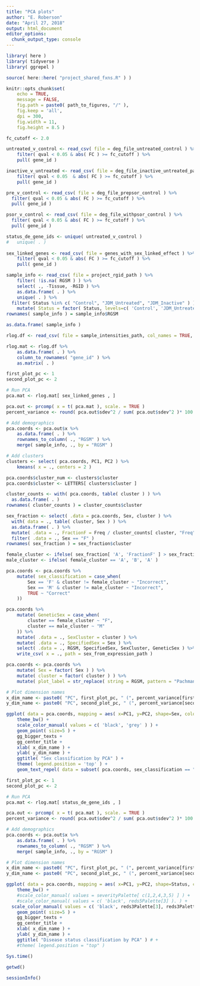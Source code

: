 ```yaml
---
title: "PCA plots"
author: "E. Roberson"
date: "April 27, 2018"
output: html_document
editor_options: 
  chunk_output_type: console
---
```


```r
library( here )
library( tidyverse )
library( ggrepel )
```

```r
source( here::here( "project_shared_fxns.R" ) )
```

```r
knitr::opts_chunk$set(
	echo = TRUE,
	message = FALSE,
	fig.path = paste0( path_to_figures, "/" ),
	fig.keep = 'all',
	dpi = 300,
	fig.width = 11,
	fig.height = 8.5 )
```

```r
fc_cutoff <- 2.0
```

```r
untreated_v_control <- read_csv( file = deg_file_untreated_control ) %>%
	filter( qval < 0.05 & abs( FC ) >= fc_cutoff ) %>%
	pull( gene_id )

inactive_v_untreated <- read_csv( file = deg_file_inactive_untreated_paired ) %>%
	filter( qval < 0.05  & abs( FC ) >= fc_cutoff ) %>%
	pull( gene_id )

pre_v_control <- read_csv( file = deg_file_prepsor_control ) %>%
  filter( qval < 0.05 & abs( FC ) >= fc_cutoff ) %>%
  pull( gene_id )

psor_v_control <- read_csv( file = deg_file_withpsor_control ) %>%
  filter( qval < 0.05 & abs( FC ) >= fc_cutoff ) %>%
  pull( gene_id )

status_de_gene_ids <- unique( untreated_v_control )
#	unique( . )
	
sex_linked_genes <- read_csv( file = genes_with_sex_linked_effect ) %>%
	filter( qval < 0.05 & abs( FC ) >= fc_cutoff ) %>%
	pull( gene_id )
```

```r
sample_info <- read_csv( file = project_rgid_path ) %>%
	filter( !is.na( RGSM ) ) %>%
	select( ., -Tissue, -RGID ) %>%
	as.data.frame( . ) %>%
	unique( . ) %>%
  filter( Status %in% c( "Control", "JDM_Untreated", "JDM_Inactive" ) ) %>%
	mutate( Status = factor( Status, levels=c( 'Control', 'JDM_Untreated', 'JDM_Inactive' ) ) )
rownames( sample_info ) = sample_info$RGSM

as.data.frame( sample_info )
```

```r
rlog.df <- read_csv( file = sample_intensities_path, col_names = TRUE, col_types = cols( .default = 'd', gene_id = 'c' ) )

rlog.mat <- rlog.df %>%
	as.data.frame( . ) %>%
	column_to_rownames( "gene_id" ) %>%
	as.matrix( . )
```

```r
first_plot_pc <- 1
second_plot_pc <- 2

# Run PCA
pca.mat <- rlog.mat[ sex_linked_genes , ]

pca.out <- prcomp( x = t( pca.mat ), scale. = TRUE )
percent_variance <- round( pca.out$sdev^2 / sum( pca.out$sdev^2 )* 100.0, 2 )

# Add demographics
pca.coords <- pca.out$x %>%
	as.data.frame( . ) %>%
	rownames_to_column( ., "RGSM" ) %>%
	merge( sample_info, ., by = "RGSM" )

# Add clusters
clusters <- select( pca.coords, PC1, PC2 ) %>%
	kmeans( x = ., centers = 2 )

pca.coords$cluster_num <- clusters$cluster
pca.coords$cluster <- LETTERS[ clusters$cluster ]

cluster_counts <- with( pca.coords, table( cluster ) ) %>%
  as.data.frame( . )
rownames( cluster_counts ) = cluster_counts$cluster

sex_fraction <- select( .data = pca.coords, Sex, cluster ) %>%
  with( data = ., table( cluster, Sex ) ) %>%
  as.data.frame( . ) %>%
  mutate( .data = ., FractionF = Freq / cluster_counts[ cluster, "Freq" ] ) %>%
  filter( .data = ., Sex == "F" )
rownames( sex_fraction ) = sex_fraction$cluster

female_cluster <- ifelse( sex_fraction[ 'A', 'FractionF' ] > sex_fraction[ 'B', 'FractionF' ], 'A', 'B' )
male_cluster <- ifelse( female_cluster == 'A', 'B', 'A' )

pca.coords <- pca.coords %>%
	mutate( sex_classification = case_when(
		Sex == 'F' & cluster != female_cluster ~ "Incorrect",
		Sex == 'M' & cluster != male_cluster ~ "Incorrect",
		TRUE ~ "Correct"
	))

pca.coords %>%
	mutate( GeneticSex = case_when(
		cluster == female_cluster ~ "F",
		cluster == male_cluster ~ "M"
	)) %>%
	mutate( .data = ., SexCluster = cluster ) %>%
	mutate( .data = ., SpecifiedSex = Sex ) %>%
	select( .data = ., RGSM, SpecifiedSex, SexCluster, GeneticSex ) %>%
	write_csv( x = ., path = sex_from_expression_path )

pca.coords <- pca.coords %>%
	mutate( Sex = factor( Sex ) ) %>%
	mutate( cluster = factor( cluster ) ) %>%
	mutate( plot_label = str_replace( string = RGSM, pattern = "Pachman_", replacement = "" ) )

# Plot dimension names
x_dim_name <- paste0( "PC", first_plot_pc, " (", percent_variance[first_plot_pc], "%)" )
y_dim_name <- paste0( "PC", second_plot_pc, " (", percent_variance[second_plot_pc], "%)" )

ggplot( data = pca.coords, mapping = aes( x=PC1, y=PC2, shape=Sex, colour=cluster ) ) +
	theme_bw() +
	scale_color_manual( values = c( 'black', 'grey' ) ) +
	geom_point( size=5 ) +
	gg_bigger_texts +
	gg_center_title +
	xlab( x_dim_name ) +
	ylab( y_dim_name ) +
	ggtitle( "Sex classification by PCA" ) +
	theme( legend.position = 'top' ) +
	geom_text_repel( data = subset( pca.coords, sex_classification == "Incorrect" ), colour = "black", aes( label = plot_label ) )
```

```r
first_plot_pc <- 1
second_plot_pc <- 2

# Run PCA
pca.mat <- rlog.mat[ status_de_gene_ids , ]

pca.out <- prcomp( x = t( pca.mat ), scale. = TRUE )
percent_variance <- round( pca.out$sdev^2 / sum( pca.out$sdev^2 )* 100.0, 2 )

# Add demographics
pca.coords <- pca.out$x %>%
	as.data.frame( . ) %>%
	rownames_to_column( ., "RGSM" ) %>%
	merge( sample_info, ., by = "RGSM" )

# Plot dimension names
x_dim_name <- paste0( "PC", first_plot_pc, " (", percent_variance[first_plot_pc], "%)" )
y_dim_name <- paste0( "PC", second_plot_pc, " (", percent_variance[second_plot_pc], "%)" )

ggplot( data = pca.coords, mapping = aes( x=PC1, y=PC2, shape=Status, colour=Status ) ) +
	theme_bw() +
	#scale_color_manual( values = severityPalette[ c(1,2,4,3,5) ] ) +
	#scale_color_manual( values = c( 'black', reds5Palette[3] ). ) +
  scale_color_manual( values = c( 'black', reds3Palette[3], reds3Palette[2] ) ) +
	geom_point( size=5 ) +
	gg_bigger_texts +
	gg_center_title +
	xlab( x_dim_name ) +
	ylab( y_dim_name ) +
	ggtitle( "Disease status classification by PCA" ) # +
	#theme( legend.position = "top" )
```

```r
Sys.time()

getwd()
  
sessionInfo()
```
